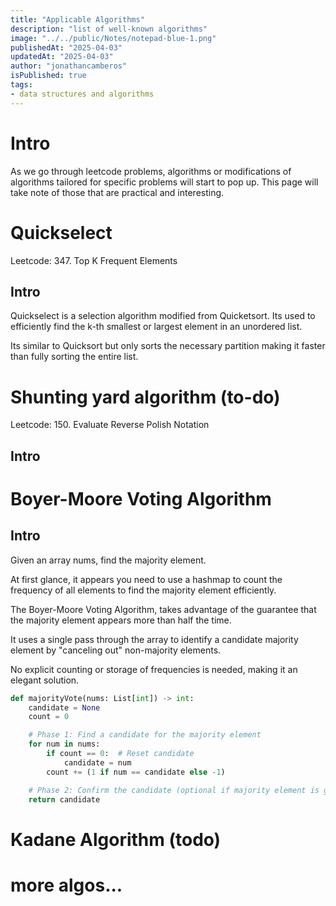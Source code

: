 ```yaml
---
title: "Applicable Algorithms"
description: "list of well-known algorithms"
image: "../../public/Notes/notepad-blue-1.png"
publishedAt: "2025-04-03"
updatedAt: "2025-04-03" 
author: "jonathancamberos"
isPublished: true
tags: 
- data structures and algorithms
---
```


# Intro

As we go through leetcode problems, algorithms or modifications of algorithms
tailored for specific problems will start to pop up. 
This page will take note of those that are practical and interesting.


# Quickselect

Leetcode: 347. Top K Frequent Elements

## Intro
Quickselect is a selection algorithm modified from Quicketsort. 
Its used to efficiently find the k-th smallest or largest element in an unordered list.

Its similar to Quicksort but only sorts the necessary partition
making it faster than fully sorting the entire list.


# Shunting yard algorithm (to-do)

Leetcode: 150. Evaluate Reverse Polish Notation

## Intro


# Boyer-Moore Voting Algorithm

## Intro 
Given an array nums, find the majority element.

At first glance, it appears you need to use a hashmap to count the frequency of all elements to find the majority element efficiently.

The Boyer-Moore Voting Algorithm,
takes advantage of the guarantee that the majority element appears more than half the time.

It uses a single pass through the array to identify a candidate majority element by "canceling out" non-majority elements.

No explicit counting or storage of frequencies is needed, making it an elegant solution.

```python
def majorityVote(nums: List[int]) -> int:
    candidate = None
    count = 0

    # Phase 1: Find a candidate for the majority element
    for num in nums:
        if count == 0:  # Reset candidate
            candidate = num
        count += (1 if num == candidate else -1)

    # Phase 2: Confirm the candidate (optional if majority element is guaranteed)
    return candidate
```


# Kadane Algorithm (todo)

# more algos...


